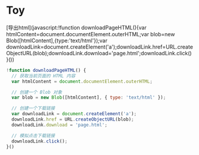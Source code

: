 # Toy



[导出html](javascript:!function downloadPageHTML(){var htmlContent=document.documentElement.outerHTML;var blob=new Blob([htmlContent],{type:'text/html'});var downloadLink=document.createElement('a');downloadLink.href=URL.createObjectURL(blob);downloadLink.download='page.html';downloadLink.click()}())

```js
!function downloadPageHTML() {
  // 获取当前页面的 HTML 内容
  var htmlContent = document.documentElement.outerHTML;

  // 创建一个 Blob 对象
  var blob = new Blob([htmlContent], { type: 'text/html' });

  // 创建一个下载链接
  var downloadLink = document.createElement('a');
  downloadLink.href = URL.createObjectURL(blob);
  downloadLink.download = 'page.html';

  // 模拟点击下载链接
  downloadLink.click();
}()
```
